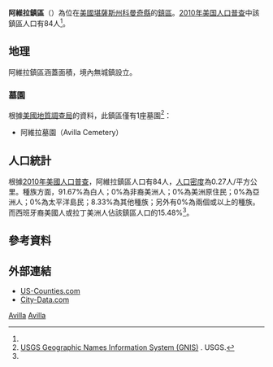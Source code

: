 {{noteTA
|G1=USState
}}
{{Infobox settlement
|official_name = 阿維拉鎮區
|native_name = Avilla Township
|settlement_type = 鎮區
|image_map = Map highlighting Avilla Township, Comanche County, Kansas.svg
|map_caption = 阿維拉鎮區在科曼奇縣的位置
|coordinates_display = inline,title
|coordinates_region = US-KS
|subdivision_type = [[世界政區索引|國家]]
|subdivision_name = [[美国|美国]]
|subdivision_type1 = [[美國行政區劃|州]]
|subdivision_name1 = [[堪薩斯州|堪薩斯州]]
|subdivision_type2 = [[堪萨斯州行政区划|縣]]
|subdivision_name2 = [[科曼奇縣_(堪薩斯州)|科曼奇縣]]
|area_total_km2 = 309.17
|area_land_km2 = 308.71
|area_water_km2 = 0.46
|area_total_sq_mi = 119.37
|area_land_sq_mi = 119.19
|area_water_sq_mi = 0.18
|area_water_percent = 0.15
|population_as_of = [[2010年美国人口普查|2010]]
|population_footnotes = <ref name=census>{{cite web|url=http://www.census.gov/geo/www/gazetteer/gazetteer2010.html|title=2010 Census Gazetteer Files|publisher=[[美国人口调查局|美国人口调查局]]|accessdate=2016-02-17|archive-url=https://web.archive.org/web/20121220025748/http://www.census.gov/geo/www/gazetteer/gazetteer2010.html|archive-date=2012-12-20|dead-url=yes}}</ref>
|population_total = 84
|population_density_km2 = auto
|elevation_footnotes = 
|elevation_m = 595
|elevation_ft = 1952
|latd = 37
|latm = 05
|lats = 00
|latNS = N
|longd = 99
|longm = 20
|longs = 01
|longEW = W
|blank_name = [[地名信息系统|GNIS]] feature ID
|blank_info = [http://geonames.usgs.gov/pls/gnispublic/f?p=gnispq:3:::NO::P3_FID:0470827 0470827]
|website = 
|footnotes = 
}}

'''阿維拉鎮區'''（{{lang-en|'''Avilla Township'''}}）為位在[[美國|美國]][[堪薩斯州|堪薩斯州]][[科曼奇縣_(堪薩斯州)|科曼奇縣]]的[[行政鎮區|鎮區]]。[[2010年美国人口普查|2010年美国人口普查]]中該鎮區人口有84人<ref name=census/>。

==地理==
阿維拉鎮區涵蓋面積{{convert|309.17|km2|sqmi}}，境內無城鎮設立。

===墓園===
根據[[美國地質調查局|美國地質調查局]]的資料，此鎮區僅有1座墓園<ref>[http://geonames.usgs.gov/domestic/index.html USGS Geographic Names Information System (GNIS)] {{Wayback|url=http://geonames.usgs.gov/domestic/index.html |date=20190428150204 }}. USGS.</ref>：
*阿維拉墓園（Avilla Cemetery）

==人口統計==
根據[[2010年美國人口普查|2010年美國人口普查]]，阿維拉鎮區人口有84人，[[人口密度|人口密度]]為0.27人/平方公里。種族方面，91.67%為白人；0%為非裔美洲人；0%為美洲原住民；0%為亞洲人；0%為太平洋島民；8.33%為其他種族；另外有0%為兩個或以上的種族。而西班牙裔美國人或拉丁美洲人佔該鎮區人口的15.48%<ref name=census/>。

==參考資料==
{{reflist}}

==外部連結==
* [https://web.archive.org/web/20080723112151/http://www.us-counties.com/localgov/kansas.html US-Counties.com]
* [http://www.city-data.com/township/Avilla-Comanche-KS.html City-Data.com]

{{科曼奇縣 (堪薩斯州)}}

[[Category:科曼奇縣鎮區_(堪薩斯州)|Avilla]]
[[Category:堪薩斯州鎮區|Avilla]]

{{Kansas-stub}}